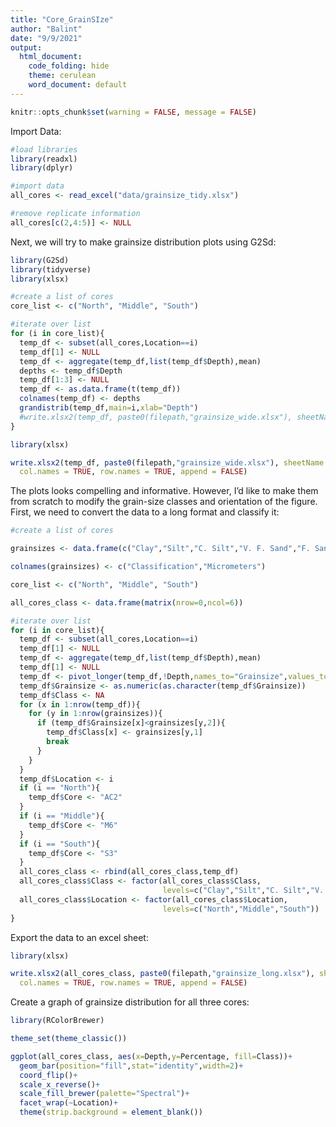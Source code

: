 ```yaml
---
title: "Core_GrainSIze"
author: "Balint"
date: "9/9/2021"
output: 
  html_document:
    code_folding: hide
    theme: cerulean
    word_document: default
---
```

```r
knitr::opts_chunk$set(warning = FALSE, message = FALSE)
```

Import Data:

```r
#load libraries
library(readxl)
library(dplyr)

#import data
all_cores <- read_excel("data/grainsize_tidy.xlsx")

#remove replicate information
all_cores[c(2,4:5)] <- NULL

```

Next, we will try to make grainsize distribution plots using G2Sd:

```r
library(G2Sd)
library(tidyverse)
library(xlsx)

#create a list of cores
core_list <- c("North", "Middle", "South")

#iterate over list
for (i in core_list){
  temp_df <- subset(all_cores,Location==i)
  temp_df[1] <- NULL
  temp_df <- aggregate(temp_df,list(temp_df$Depth),mean)
  depths <- temp_df$Depth
  temp_df[1:3] <- NULL
  temp_df <- as.data.frame(t(temp_df))
  colnames(temp_df) <- depths
  grandistrib(temp_df,main=i,xlab="Depth")
  #write.xlsx2(temp_df, paste0(filepath,"grainsize_wide.xlsx"), sheetName = i, col.names = TRUE, row.names = TRUE, append = TRUE)
}

```

```r
library(xlsx)

write.xlsx2(temp_df, paste0(filepath,"grainsize_wide.xlsx"), sheetName = "Sheet1",
  col.names = TRUE, row.names = TRUE, append = FALSE)

```

The plots looks compelling and informative. However, I'd like to make them from scratch to modify the grain-size classes and orientation of the figure. First, we need to convert the data to a long format and classify it:

```r
#create a list of cores

grainsizes <- data.frame(c("Clay","Silt","C. Silt","V. F. Sand","F. Sand","Sand","C. Sand","V. C. Sand","V. F. Gravel"),c(3,30,60,120,270,500,1000,2000,4000))

colnames(grainsizes) <- c("Classification","Micrometers")

core_list <- c("North", "Middle", "South")

all_cores_class <- data.frame(matrix(nrow=0,ncol=6))

#iterate over list
for (i in core_list){
  temp_df <- subset(all_cores,Location==i)
  temp_df[1] <- NULL  
  temp_df <- aggregate(temp_df,list(temp_df$Depth),mean)
  temp_df[1] <- NULL
  temp_df <- pivot_longer(temp_df,!Depth,names_to="Grainsize",values_to="Percentage")
  temp_df$Grainsize <- as.numeric(as.character(temp_df$Grainsize))
  temp_df$Class <- NA
  for (x in 1:nrow(temp_df)){
    for (y in 1:nrow(grainsizes)){
      if (temp_df$Grainsize[x]<grainsizes[y,2]){
        temp_df$Class[x] <- grainsizes[y,1]
        break
      }
    }
  }
  temp_df$Location <- i
  if (i == "North"){
    temp_df$Core <- "AC2"
  }
  if (i == "Middle"){
    temp_df$Core <- "M6"
  }
  if (i == "South"){
    temp_df$Core <- "S3"
  }
  all_cores_class <- rbind(all_cores_class,temp_df)
  all_cores_class$Class <- factor(all_cores_class$Class,
                                  levels=c("Clay","Silt","C. Silt","V. F. Sand","F. Sand","Sand","C. Sand","V. C. Sand","V. F. Gravel"))
  all_cores_class$Location <- factor(all_cores_class$Location,
                                  levels=c("North","Middle","South"))
}
```

Export the data to an excel sheet:

```r
library(xlsx)

write.xlsx2(all_cores_class, paste0(filepath,"grainsize_long.xlsx"), sheetName = "Sheet1",
  col.names = TRUE, row.names = TRUE, append = FALSE)

```

Create a graph of grainsize distribution for all three cores:

```r
library(RColorBrewer)

theme_set(theme_classic())

ggplot(all_cores_class, aes(x=Depth,y=Percentage, fill=Class))+
  geom_bar(position="fill",stat="identity",width=2)+
  coord_flip()+
  scale_x_reverse()+
  scale_fill_brewer(palette="Spectral")+
  facet_wrap(~Location)+
  theme(strip.background = element_blank())

```